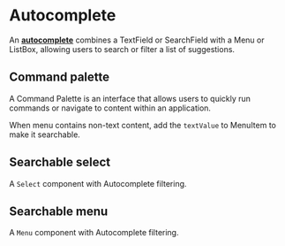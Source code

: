 
 
<Meta of={AutocompleteStories} />

# Autocomplete
 
An <a href="https://react-spectrum.adobe.com/react-aria/Autocomplete.html#autocomplete" target="_blank">**autocomplete**</a> combines a TextField or SearchField with a Menu or ListBox, allowing users to search or filter a list of suggestions.

## Command palette 

A Command Palette is an interface that allows users to quickly run commands or navigate to content within an application.

<Canvas of={AutocompleteStories.CommandPalette} />

When menu contains non-text content, add the `textValue` to MenuItem to make it searchable.

<Canvas of={AutocompleteStories.CommandJ} />

## Searchable select

A `Select` component with Autocomplete filtering.

<Canvas of={AutocompleteStories.SearchableSelect} />


## Searchable menu

A `Menu` component with Autocomplete filtering.

<Canvas of={AutocompleteStories.SearchableMenu} />
